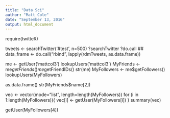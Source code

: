 ```yaml
---
title: "Data Sci"
author: "Matt Cole"
date: "September 13, 2016"
output: html_document
---
```


require(twitteR)

tweets <- searchTwitter('#test', n=500)
?searchTwitter
?do.call
## data_frame <- do.call("rbind", lapply(rdmTweets, as.data.frame))

me <- getUser('mattcol3')
lookupUsers('mattcol3')
MyFriends <- me$getFriends()
me$getFriendIDs()
str(me)
MyFollowers <- me$getFollowers()
lookupUsers(MyFollowers)

as.data.frame()
str(MyFriends$name[2])

vec <- vector(mode="list", length=length(MyFollowers))
for (i in 1:length(MyFollowers)){
        vec[i] <- getUser(MyFollowers[i])
}
summary(vec)

getUser(MyFollowers[4])
